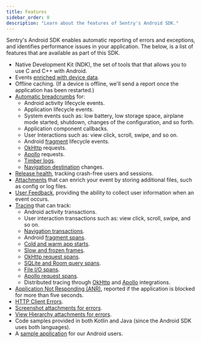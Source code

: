 ```yaml
---
title: Features
sidebar_order: 0
description: "Learn about the features of Sentry's Android SDK."
---
```


Sentry's Android SDK enables automatic reporting of errors and exceptions, and identifies performance issues in your application. The below, is a list of features that are available as part of this SDK.

- Native Development Kit (NDK), the set of tools that that allows you to use C and C++ with Android.
- Events [enriched with device data](/platforms/android/enriching-events/context/).
- Offline caching. (If a device is offline, we'll send a report once the application has been restarted.)
- [Automatic breadcrumbs](/platforms/android/enriching-events/breadcrumbs/#automatic-breadcrumbs) for:
  - Android activity lifecycle events.
  - Application lifecycle events.
  - System events such as: low battery, low storage space, airplane mode started, shutdown, changes of the configuration, and so forth.
  - Application component callbacks.
  - User Interactions such as: view click, scroll, swipe, and so on.
  - Android [fragment](/platforms/android/configuration/integrations/fragment/) lifecycle events.
  - [OkHttp](/platforms/android/configuration/integrations/okhttp/) requests.
  - [Apollo](/platforms/android/configuration/integrations/apollo/) requests.
  - [Timber logs](/platforms/android/configuration/integrations/timber/).
  - [Navigation destination](/platforms/android/configuration/integrations/navigation/) changes.
- [Release health](/product/releases/health/), tracking crash-free users and sessions.
- [Attachments](/platforms/android/enriching-events/attachments/) that can enrich your event by storing additional files, such as config or log files.
- [User Feedback](/platforms/android/enriching-events/user-feedback/), providing the ability to collect user information when an event occurs.
- [Tracing](/product/performance/) that can track:
    - Android activity transactions.
    - User interaction transactions such as: view click, scroll, swipe, and so on.
    - [Navigation transactions](/platforms/android/configuration/integrations/navigation/).
    - Android [fragment spans](/platforms/android/configuration/integrations/fragment/).
    - [Cold and warm app starts](/platforms/android/tracing/instrumentation/automatic-instrumentation/#app-start-instrumentation).
    - [Slow and frozen frames](/platforms/android/tracing/instrumentation/automatic-instrumentation/#slow-and-frozen-frames).
    - [OkHttp request spans](/platforms/android/configuration/integrations/okhttp/).
    - [SQLite and Room query spans](/platforms/android/configuration/integrations/room-and-sqlite/).
    - [File I/O spans](/platforms/android/configuration/integrations/file-io/).
    - [Apollo request spans](/platforms/android/configuration/integrations/apollo/).
    - Distributed tracing through [OkHttp](/platforms/android/configuration/integrations/okhttp/) and [Apollo](/platforms/android/configuration/integrations/apollo/) integrations.
- [Application Not Responding (ANR)](/platforms/android/configuration/app-not-respond/), reported if the application is blocked for more than five seconds.
- [HTTP Client Errors](/platforms/android/configuration/integrations/okhttp/#http-client-errors).
- [Screenshot attachments for errors](/platforms/android/enriching-events/screenshots/).
- [View Hierarchy attachments for errors](/platforms/android/enriching-events/viewhierarchy/).
- Code samples provided in both Kotlin and Java (since the Android SDK uses both languages).
- A [sample application](https://github.com/getsentry/sentry-java/tree/main/sentry-samples/sentry-samples-android) for our Android users.
